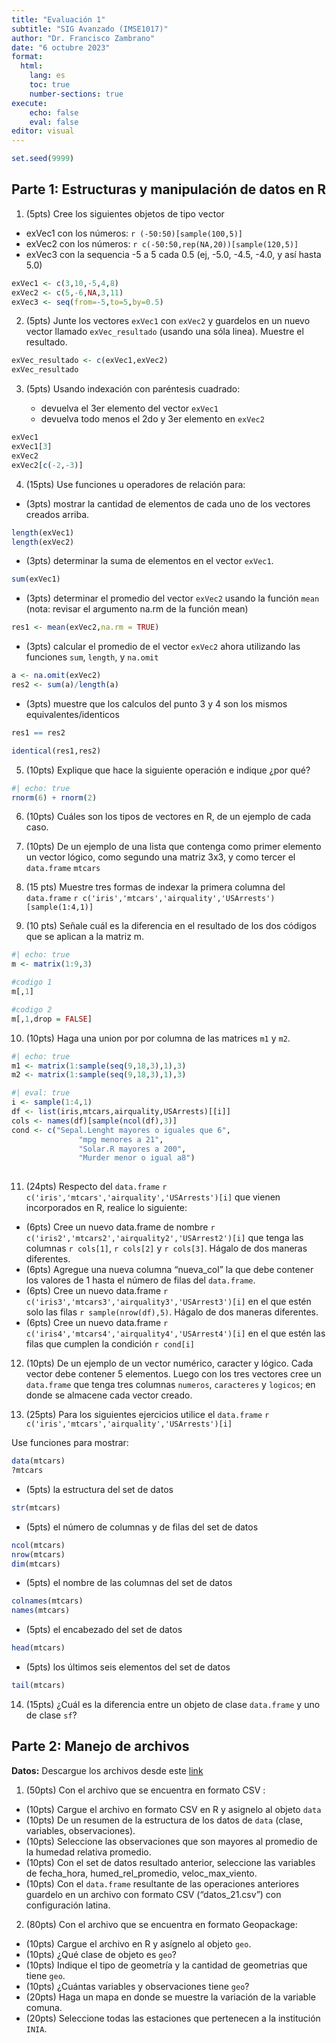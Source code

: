 ```yaml
---
title: "Evaluación 1"
subtitle: "SIG Avanzado (IMSE1017)"
author: "Dr. Francisco Zambrano"
date: "6 octubre 2023"
format:
  html:
    lang: es
    toc: true
    number-sections: true
execute:
    echo: false
    eval: false
editor: visual
---
```


```r
set.seed(9999)
```

## Parte 1: Estructuras y manipulación de datos en R

1)  (5pts) Cree los siguientes objetos de tipo vector

-   exVec1 con los números: `r (-50:50)[sample(100,5)]`
-   exVec2 con los números: `r c(-50:50,rep(NA,20))[sample(120,5)]`
-   exVec3 con la sequencia -5 a 5 cada 0.5 (ej, -5.0, -4.5, -4.0, y así hasta 5.0)

```r
exVec1 <- c(3,10,-5,4,8)
exVec2 <- c(5,-6,NA,3,11)
exVec3 <- seq(from=-5,to=5,by=0.5)
```

2) (5pts) Junte los vectores `exVec1` con `exVec2` y guardelos en un nuevo vector llamado `exVec_resultado` (usando una sóla linea). Muestre el resultado.

```r
exVec_resultado <- c(exVec1,exVec2)
exVec_resultado
```

3) (5pts) Usando indexación con paréntesis cuadrado:

    - devuelva el 3er elemento del vector `exVec1`\
    - devuelva todo menos el 2do y 3er elemento en `exVec2`

```r
exVec1
exVec1[3]
exVec2
exVec2[c(-2,-3)]
```

4) (15pts) Use funciones u operadores de relación para:

- (3pts) mostrar la cantidad de elementos de cada uno de los vectores creados arriba.

```r
length(exVec1)
length(exVec2)
```

- (3pts) determinar la suma de elementos en el vector `exVec1`.

```r
sum(exVec1)
```

- (3pts) determinar el promedio del vector `exVec2` usando la función `mean` (nota: revisar el argumento na.rm de la función mean)

```r
res1 <- mean(exVec2,na.rm = TRUE)
```

- (3pts) calcular el promedio de el vector `exVec2` ahora utilizando las funciones `sum`, `length`, y `na.omit`

```r
a <- na.omit(exVec2)
res2 <- sum(a)/length(a)
```

- (3pts) muestre que los calculos del punto 3 y 4 son los mismos equivalentes/identicos

```r
res1 == res2

identical(res1,res2)
```

5)  (10pts) Explique que hace la siguiente operación e indique ¿por qué?

```r
#| echo: true
rnorm(6) + rnorm(2)
```

6)  (10pts) Cuáles son los tipos de vectores en R, de un ejemplo de cada caso.

7)  (10pts) De un ejemplo de una lista que contenga como primer elemento un vector lógico, como segundo una matriz 3x3, y como tercer el `data.frame` `mtcars`

8)  (15 pts) Muestre tres formas de indexar la primera columna del `data.frame` `r c('iris','mtcars','airquality','USArrests')[sample(1:4,1)]`

9)  (10 pts) Señale cuál es la diferencia en el resultado de los dos códigos que se aplican a la matriz m.

```r
#| echo: true
m <- matrix(1:9,3)

#codigo 1
m[,1]

#codigo 2
m[,1,drop = FALSE]
```

10)  (10pts) Haga una union por por columna de las matrices `m1` y `m2`.

```r
#| echo: true
m1 <- matrix(1:sample(seq(9,18,3),1),3)
m2 <- matrix(1:sample(seq(9,18,3),1),3)
```

```r
#| eval: true
i <- sample(1:4,1)
df <- list(iris,mtcars,airquality,USArrests)[[i]]
cols <- names(df)[sample(ncol(df),3)]
cond <- c("Sepal.Lenght mayores o iguales que 6",
               "mpg menores a 21",
               "Solar.R mayores a 200",
               "Murder menor o igual a8")
             
```

11)  (24pts) Respecto del `data.frame` `r c('iris','mtcars','airquality','USArrests')[i]` que vienen incorporados en R, realice lo siguiente:

-   (6pts) Cree un nuevo data.frame de nombre `r c('iris2','mtcars2','airquality2','USArrest2')[i]` que tenga las columnas `r cols[1]`, `r cols[2]` y `r cols[3]`. Hágalo de dos maneras diferentes.
-   (6pts) Agregue una nueva columna "nueva_col" la que debe contener los valores de 1 hasta el número de filas del `data.frame`.
-   (6pts) Cree un nuevo data.frame `r c('iris3','mtcars3','airquality3','USArrest3')[i]` en el que estén solo las filas `r sample(nrow(df),5)`. Hágalo de dos maneras diferentes.
-   (6pts) Cree un nuevo data.frame `r c('iris4','mtcars4','airquality4','USArrest4')[i]` en el que estén las filas que cumplen la condición `r cond[i]`

12)  (10pts) De un ejemplo de un vector numérico, caracter y lógico. Cada vector debe contener 5 elementos. Luego con los tres vectores cree un `data.frame` que tenga tres columnas `numeros`, `caracteres` y `logicos`; en donde se almacene cada vector creado.

13) (25pts) Para los siguientes ejercicios utilice el `data.frame` `r c('iris','mtcars','airquality','USArrests')[i]`

Use funciones para mostrar:

```r
data(mtcars)
?mtcars
```

- (5pts)  la estructura del set de datos

```r
str(mtcars)
```

- (5pts)  el número de columnas y de filas del set de datos

```r
ncol(mtcars)
nrow(mtcars)
dim(mtcars)
```

- (5pts)  el nombre de las columnas del set de datos

```r
colnames(mtcars)
names(mtcars)
```

- (5pts)  el encabezado del set de datos 

```r
head(mtcars)
```

- (5pts)  los últimos seis elementos del set de datos

```r
tail(mtcars)
```

14) (15pts) ¿Cuál es la diferencia entre un objeto de clase `data.frame` y uno de clase `sf`?

## Parte 2: Manejo de archivos

**Datos:** Descargue los archivos desde este [link](https://drive.google.com/file/d/1MwajIWkWAkY4jG9o9wdyxy92rsh3UUl8/view?usp=sharing)

1. (50pts) Con el archivo que se encuentra en formato CSV :
  - (10pts) Cargue el archivo en formato CSV en R y asignelo al objeto `data`
  - (10pts) De un resumen de la estructura de los datos de `data` (clase, variables, observaciones).
  - (10pts) Seleccione las observaciones que son mayores al promedio de la humedad relativa promedio.
  - (10pts) Con el set de datos resultado anterior, seleccione las variables de fecha_hora, humed_rel_promedio, veloc_max_viento.
  - (10pts) Con el `data.frame` resultante de las operaciones anteriores guardelo en un archivo con formato CSV ("datos_21.csv") con configuración latina.
  
2. (80pts) Con el archivo que se encuentra en formato Geopackage:
  - (10pts) Cargue el archivo en R y asígnelo al objeto `geo`.
  - (10pts) ¿Qué clase de objeto es `geo`?
  - (10pts) Indique el tipo de geometría y la cantidad de geometrias que tiene `geo`.
  - (10pts) ¿Cuántas variables y observaciones tiene `geo`?
  - (20pts) Haga un mapa en donde se muestre la variación de la variable comuna. 
  - (20pts) Seleccione todas las estaciones que pertenecen a la institución `INIA`.
  